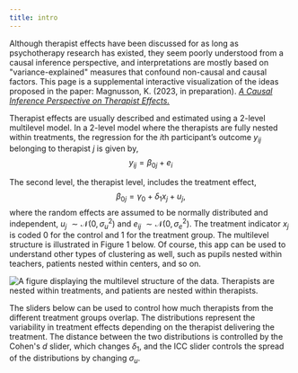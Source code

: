 ```yaml
---
title: intro
---
```


Although therapist effects have been discussed for as long as psychotherapy research has existed, they seem poorly understood from a causal inference perspective, and interpretations are mostly based on "variance-explained" measures that confound non-causal and causal factors. This page is a supplemental interactive visualization of the ideas proposed in the paper: Magnusson, K. (2023, in preparation). [*A Causal Inference Perspective on Therapist Effects.*](https://psyarxiv.com/f7mvz)

Therapist effects are usually described and estimated using a 2-level multilevel model. In a 2-level model where the therapists are fully nested within treatments, the regression for the *i*th participant’s outcome $y_{ij}$ belonging to therapist *j* is given by,
$$
y_{ij} = \beta_{0j} + e_i
$$

The second level, the therapist level, includes the treatment effect,
$$
\beta_{0j} = \gamma_0 + \delta_1 x_j + u_j,
$$
where the random effects are assumed to be normally distributed and independent, $u_{j} ~ \sim\mathcal{N}(0, \sigma_u^2)$ and
$e_{ij} ~ \sim\mathcal{N}(0, \sigma_e^2)$. The treatment indicator $x_j$ is coded 0 for the control and 1 for the treatment group. The multilevel structure is illustrated in Figure 1 below. Of course, this app can be used to understand other types of clustering as well, such as pupils nested within teachers, patients nested within centers, and so on.

<ImgWrapper>

![A figure displaying the multilevel structure of the data. Therapists are nested within treatments, and patients are nested within therapists.](multilevel.svg "Figure 1. A 2-level fully nested multilevel model.")

</ImgWrapper>

The sliders below can be used to control how much therapists from the different treatment groups overlap. The distributions represent the variability in treatment effects depending on the therapist delivering the treatment. The distance between the two distributions is controlled by the Cohen's *d* slider, which changes $\delta_1$, and the ICC slider controls the spread of the distributions by changing $\sigma_u$.